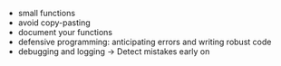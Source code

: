 
- small functions
- avoid copy-pasting
- document your functions
- defensive programming: anticipating errors and writing robust code
- debugging and logging -> Detect mistakes early on
